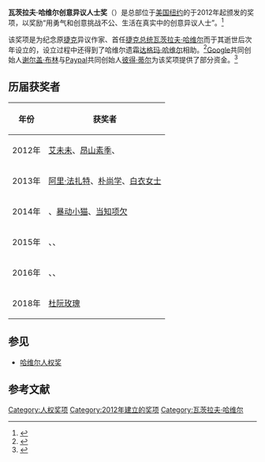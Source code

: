 '''瓦茨拉夫·哈维尔创意异议人士奖'''（{{lang-en|Václav Havel Prize for Creative Dissent}}）是总部位于[[美国|美国]][[纽约|纽约]]的{{le|人权基金会|Human Rights Foundation}}于2012年起颁发的奖项，以奖励“用勇气和创意挑战不公、生活在真实中的创意异议人士”。<ref>{{cite web |url=http://humanrightsfoundation.org/news/the-vaclav-havel-prize-for-creative-dissent-0069 |title=The Václav Havel Prize for Creative Dissent |date=11 April 2012 |publisher=Human Rights Foundation |accessdate=1 August 2014 |archive-url=https://web.archive.org/web/20140517182232/http://humanrightsfoundation.org/news/the-vaclav-havel-prize-for-creative-dissent-0069 |archive-date=2014-05-17 |dead-url=yes }}</ref>

该奖项是为纪念原[[捷克|捷克]]异议作家、首任[[捷克总统|捷克总统]][[瓦茨拉夫·哈维尔|瓦茨拉夫·哈维尔]]而于其逝世后次年设立的，设立过程中还得到了哈维尔遗霜[[达格玛·哈维尔|达格玛·哈维尔]]相助。<ref name=HP>{{cite web |url=http://www.havelprize.org/ |title=Inaugural Václav Havel Prize for Creative Dissent awarded to Ai Weiwei, Manal al-Sharif, and Aung San Suu Kyi |date=2 May 2012 |publisher=HavelPrize.org |accessdate=16 May 2012 |archive-date=2012-05-08 |archive-url=https://web.archive.org/web/20120508111207/http://www.havelprize.org/ |dead-url=no }}</ref>[[Google|Google]]共同创始人[[谢尔盖·布林|谢尔盖·布林]]与[[Paypal|Paypal]]共同创始人[[彼得·蒂尔|彼得·蒂尔]]为该奖项提供了部分资金。<ref name=WSJ>{{cite web |url=http://online.wsj.com/article/SB10001424052702304203604577396372334739162.html |title=A Prize for Creative Dissent |date=13 May 2012 |work=The Wall Street Journal |accessdate=16 May 2012 |archive-date=2013-05-12 |archive-url=https://web.archive.org/web/20130512105705/http://online.wsj.com/article/SB10001424052702304203604577396372334739162.html |dead-url=no }}</ref>

== 历届获奖者 ==
{| class="wikitable" border="1"
|-
! 年份 
! 获奖者
|-
| 2012年
| [[艾未未|艾未未]]、[[昂山素季|昂山素季]]、{{le|曼娜尔·谢里夫|Manal al-Sharif}}
|-
| 2013年
| [[阿里·法扎特|阿里·法扎特]]、[[朴尚学|朴尚学]]、[[白衣女士|白衣女士]]
|-
| 2014年
| {{le|埃德姆·京迪兹|Erdem Gündüz}}、[[暴动小猫|暴动小猫]]、[[当知项欠|当知项欠]]
|-
| 2015年
| {{le|我们受够了|Girifna}}、{{le|萨迪亚·马鲁夫|Sakdiyah Ma'ruf}}、{{le|达尼洛·马尔多纳多|Danilo Maldonado Machado}}
|-
| 2016年
| {{le|阿特娜·法甲达尼|Atena Farghadani}}、{{le|彼得·帕夫伦斯基|Petr Pavlensky}}、{{le|乌米达·阿赫梅多娃|Umida Akhmedova}}
|-
| 2018年
|[[杜阮玫瑰|杜阮玫瑰]]
|}

==参见==
*[[哈维尔人权奖|哈维尔人权奖]]
==  参考文献 ==
{{Reflist}}

[[Category:人权奖项|Category:人权奖项]]
[[Category:2012年建立的奖项|Category:2012年建立的奖项]]
[[Category:瓦茨拉夫·哈维尔|Category:瓦茨拉夫·哈维尔]]